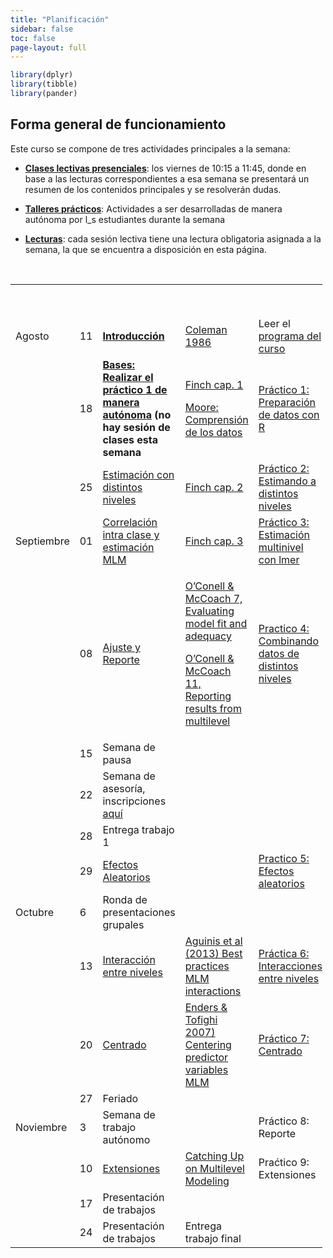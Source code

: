 ```yaml
---
title: "Planificación"
sidebar: false
toc: false
page-layout: full
---
```


```r
library(dplyr)
library(tibble)
library(pander)
```

## Forma general de funcionamiento

Este curso se compone de tres actividades principales a la semana:

-   <i class="fas fa-chalkboard-teacher"></i> [**Clases lectivas presenciales**](): los viernes de 10:15 a 11:45, donde en base a las lecturas correspondientes a esa semana se presentará un resumen de los contenidos principales y se resolverán dudas.

-   <i class="fas fa-user-edit"></i> [**Talleres prácticos**](): Actividades a ser desarrolladas de manera autónoma por l_s estudiantes durante la semana

-   <i class="fas fa-book-reader"></i> [**Lecturas**](): cada sesión lectiva tiene una lectura obligatoria asignada a la semana, la que se encuentra a disposición en esta página.

<br>

+------------+--------+------------------------------------------------------------------------------------------------------------------------------------------+---------------------------------------------------------------------------------------------------------------------------+----------------------------------------------------------------------------------------------------------------------------+--------+
|            |        | # <i class="fas fa-chalkboard-teacher"></i>                                                                                              | # <i class="fas fa-book-reader"></i>                                                                                      | # <i class="fas fa-user-edit"></i>                                                                                         |        |
+------------+--------+------------------------------------------------------------------------------------------------------------------------------------------+---------------------------------------------------------------------------------------------------------------------------+----------------------------------------------------------------------------------------------------------------------------+--------+
| Agosto     | 11     | [**Introducción**](/content/01-content.html)                                                                                             | [Coleman 1986](/files/readings/coleman1986.pdf)                                                                           | Leer el [programa del curso](/syllabus.html)                                                                               |        |
+------------+--------+------------------------------------------------------------------------------------------------------------------------------------------+---------------------------------------------------------------------------------------------------------------------------+----------------------------------------------------------------------------------------------------------------------------+--------+
|            | 18     | [**Bases: Realizar el práctico 1 de manera autónoma**](/content/02-content.html) **(no hay sesión de clases esta semana**                | [Finch cap. 1](/files/readings/finch_etal%202014cap123.pdf)                                                               | [Práctico 1: Preparación de datos con R](/assignment/01-practico.html)                                                     |        |
|            |        |                                                                                                                                          |                                                                                                                           |                                                                                                                            |        |
|            |        |                                                                                                                                          | [Moore: Comprensión de los datos](https://multivariada.netlify.app/docs/lecturas/moore_comprensiondelosdatos.pdf)         |                                                                                                                            |        |
+------------+--------+------------------------------------------------------------------------------------------------------------------------------------------+---------------------------------------------------------------------------------------------------------------------------+----------------------------------------------------------------------------------------------------------------------------+--------+
|            | 25     | [Estimación con distintos niveles](/content/03-content.html)                                                                             | [Finch cap. 2](/files/readings/finch_etal%202014cap123.pdf)                                                               | [Práctico 2: Estimando a distintos niveles](/assignment/02-practico.html)                                                  |        |
+------------+--------+------------------------------------------------------------------------------------------------------------------------------------------+---------------------------------------------------------------------------------------------------------------------------+----------------------------------------------------------------------------------------------------------------------------+--------+
| Septiembre | 01     | [Correlación intra clase y estimación MLM](/content/04-content.html)                                                                     | [Finch cap. 3](/files/readings/finch_etal%202014cap123.pdf)                                                               | [Práctico 3: Estimación multinivel con lmer](/assignment/03-practico.html)                                                 |        |
+------------+--------+------------------------------------------------------------------------------------------------------------------------------------------+---------------------------------------------------------------------------------------------------------------------------+----------------------------------------------------------------------------------------------------------------------------+--------+
|            | 08     | [Ajuste y Reporte](/content/05-content.html)                                                                                             | [O'Conell & McCoach 7, Evaluating model fit and adequacy](https://multinivel.netlify.app/readings/OConnellchap7.pdf)      | [Practico 4: Combinando datos de distintos niveles](/assignment/04-practico.html)                                          |        |
|            |        |                                                                                                                                          |                                                                                                                           |                                                                                                                            |        |
|            |        |                                                                                                                                          | [O'Conell & McCoach 11, Reporting results from multilevel](https://multinivel.netlify.app/readings/OConnellchap8.pdf)     |                                                                                                                            |        |
+------------+--------+------------------------------------------------------------------------------------------------------------------------------------------+---------------------------------------------------------------------------------------------------------------------------+----------------------------------------------------------------------------------------------------------------------------+--------+
|            | 15     | Semana de pausa                                                                                                                          |                                                                                                                           |                                                                                                                            |        |
+------------+--------+------------------------------------------------------------------------------------------------------------------------------------------+---------------------------------------------------------------------------------------------------------------------------+----------------------------------------------------------------------------------------------------------------------------+--------+
|            | 22     | Semana de asesoría, inscripciones [aquí](https://docs.google.com/spreadsheets/d/1m98s_P7n__ddbyx7C21--9N4w6ZP1t-RDlizuOTArpo/edit#gid=0) |                                                                                                                           |                                                                                                                            |        |
+------------+--------+------------------------------------------------------------------------------------------------------------------------------------------+---------------------------------------------------------------------------------------------------------------------------+----------------------------------------------------------------------------------------------------------------------------+--------+
|            | 28     | Entrega trabajo 1                                                                                                                        |                                                                                                                           |                                                                                                                            |        |
+------------+--------+------------------------------------------------------------------------------------------------------------------------------------------+---------------------------------------------------------------------------------------------------------------------------+----------------------------------------------------------------------------------------------------------------------------+--------+
|            | 29     | [Efectos Aleatorios](/content/06-content.html)                                                                                           |                                                                                                                           | [Practico 5: Efectos aleatorios](/assignment/05-practico.html)                                                             |        |
+------------+--------+------------------------------------------------------------------------------------------------------------------------------------------+---------------------------------------------------------------------------------------------------------------------------+----------------------------------------------------------------------------------------------------------------------------+--------+
| Octubre    | 6      | Ronda de presentaciones grupales                                                                                                         |                                                                                                                           |                                                                                                                            |        |
+------------+--------+------------------------------------------------------------------------------------------------------------------------------------------+---------------------------------------------------------------------------------------------------------------------------+----------------------------------------------------------------------------------------------------------------------------+--------+
|            | 13     | [Interacción entre niveles](/content/08-content.html)                                                                                    | [Aguinis et al (2013) Best practices MLM interactions](https://multinivel.netlify.app/readings/aguinis2013crosslevel.pdf) | [Práctica 6: Interacciones entre niveles](/assignment/06-practico.html)                                                    |        |
+------------+--------+------------------------------------------------------------------------------------------------------------------------------------------+---------------------------------------------------------------------------------------------------------------------------+----------------------------------------------------------------------------------------------------------------------------+--------+
|            | 20     | [Centrado](/content/09-content.html)                                                                                                     | [Enders & Tofighi 2007) Centering predictor variables MLM](https://multinivel.netlify.app/readings/enderstofighi.pdf)     | [Práctico 7: Centrado](https://commresearch.arizona.edu/classes/comm640/640_Book/docs/centering-in-multilevel-models.html) |        |
+------------+--------+------------------------------------------------------------------------------------------------------------------------------------------+---------------------------------------------------------------------------------------------------------------------------+----------------------------------------------------------------------------------------------------------------------------+--------+
|            | 27     | Feriado                                                                                                                                  |                                                                                                                           |                                                                                                                            |        |
+------------+--------+------------------------------------------------------------------------------------------------------------------------------------------+---------------------------------------------------------------------------------------------------------------------------+----------------------------------------------------------------------------------------------------------------------------+--------+
| Noviembre  | 3      | Semana de trabajo autónomo                                                                                                               |                                                                                                                           | Práctico 8: Reporte                                                                                                        |        |
+------------+--------+------------------------------------------------------------------------------------------------------------------------------------------+---------------------------------------------------------------------------------------------------------------------------+----------------------------------------------------------------------------------------------------------------------------+--------+
|            | 10     | [Extensiones](../docpres/09_extensiones/09extensiones.html)                                                                              | [Catching Up on Multilevel Modeling](https://www.annualreviews.org/doi/10.1146/annurev-psych-020821-103525)               | Praćtico 9: Extensiones                                                                                                    |        |
+------------+--------+------------------------------------------------------------------------------------------------------------------------------------------+---------------------------------------------------------------------------------------------------------------------------+----------------------------------------------------------------------------------------------------------------------------+--------+
|            | 17     | Presentación de trabajos                                                                                                                 |                                                                                                                           |                                                                                                                            |        |
+------------+--------+------------------------------------------------------------------------------------------------------------------------------------------+---------------------------------------------------------------------------------------------------------------------------+----------------------------------------------------------------------------------------------------------------------------+--------+
|            | 24     | Presentación de trabajos                                                                                                                 | Entrega trabajo final                                                                                                     |                                                                                                                            |        |
+------------+--------+------------------------------------------------------------------------------------------------------------------------------------------+---------------------------------------------------------------------------------------------------------------------------+----------------------------------------------------------------------------------------------------------------------------+--------+
